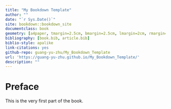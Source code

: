 ```yaml
--- 
title: "My Bookdown Template"
author: ""
date: "`r Sys.Date()`"
site: bookdown::bookdown_site
documentclass: book
geometry: [a4paper, tmargin=2.5cm, bmargin=2.5cm, lmargin=2cm, rmargin=2cm]
bibliography: [book.bib, article.bib]
biblio-style: apalike
link-citations: yes
github-repo: guang-yu-zhu/My_Bookdown_Template
url: 'https://guang-yu-zhu.github.io/My_Bookdown_Template/'
description: ""
---
```


# Preface {-}

This is the very first part of the book.